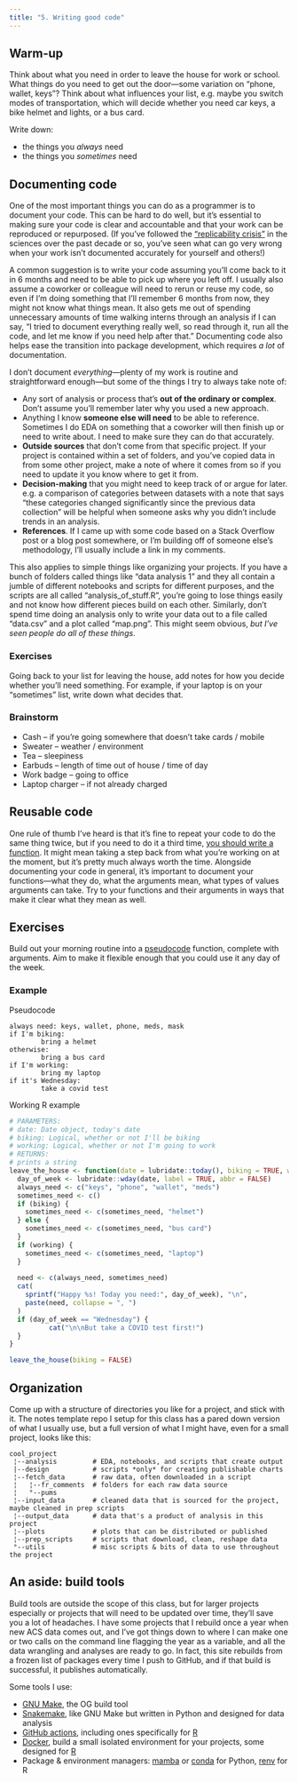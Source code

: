 ```yaml
---
title: "5. Writing good code"
---
```


## Warm-up

Think about what you need in order to leave the house for work or school. What things do you need to get out the door---some variation on "phone, wallet, keys"? Think about what influences your list, e.g. maybe you switch modes of transportation, which will decide whether you need car keys, a bike helmet and lights, or a bus card. 

Write down:

* the things you _always_ need
* the things you _sometimes_ need

## Documenting code

One of the most important things you can do as a programmer is to document your code. This can be hard to do well, but it's essential to making sure your code is clear and accountable and that your work can be reproduced or repurposed. (If you've followed the ["replicability crisis"](https://www.nature.com/articles/533452a) in the sciences over the past decade or so, you've seen what can go very wrong when your work isn't documented accurately for yourself and others!)

A common suggestion is to write your code assuming you'll come back to it in 6 months and need to be able to pick up where you left off. I usually also assume a coworker or colleague will need to rerun or reuse my code, so even if I'm doing something that I'll remember 6 months from now, they might not know what things mean. It also gets me out of spending unnecessary amounts of time walking interns through an analysis if I can say, "I tried to document everything really well, so read through it, run all the code, and let me know if you need help after that." Documenting code also helps ease the transition into package development, which requires _a lot_ of documentation.

I don't document _everything_---plenty of my work is routine and straightforward enough---but some of the things I try to always take note of:

* Any sort of analysis or process that's **out of the ordinary or complex**. Don't assume you'll remember later why you used a new approach.
* Anything I know **someone else will need** to be able to reference. Sometimes I do EDA on something that a coworker will then finish up or need to write about. I need to make sure they can do that accurately.
* **Outside sources** that don't come from that specific project. If your project is contained within a set of folders, and you've copied data in from some other project, make a note of where it comes from so if you need to update it you know where to get it from.
* **Decision-making** that you might need to keep track of or argue for later. e.g. a comparison of categories between datasets with a note that says "these categories changed significantly since the previous data collection" will be helpful when someone asks why you didn't include trends in an analysis.
* **References**. If I came up with some code based on a Stack Overflow post or a blog post somewhere, or I'm building off of someone else's methodology, I'll usually include a link in my comments.

This also applies to simple things like organizing your projects. If you have a bunch of folders called things like "data analysis 1" and they all contain a jumble of different notebooks and scripts for different purposes, and the scripts are all called "analysis_of_stuff.R", you're going to lose things easily and not know how different pieces build on each other. Similarly, don't spend time doing an analysis only to write your data out to a file called "data.csv" and a plot called "map.png". This might seem obvious, *but I've seen people do all of these things*.

### Exercises

Going back to your list for leaving the house, add notes for how you decide whether you'll need something. For example, if your laptop is on your "sometimes" list, write down what decides that.

::: {.callout-tip}
### Brainstorm

* Cash -- if you're going somewhere that doesn't take cards / mobile
* Sweater -- weather / environment
* Tea -- sleepiness
* Earbuds -- length of time out of house / time of day
* Work badge -- going to office
* Laptop charger -- if not already charged
:::

## Reusable code

One rule of thumb I've heard is that it's fine to repeat your code to do the same thing twice, but if you need to do it a third time, [you should write a function](https://r4ds.hadley.nz/functions). It might mean taking a step back from what you're working on at the moment, but it's pretty much always worth the time. Alongside documenting your code in general, it's important to document your functions---what they do, what the arguments mean, what types of values arguments can take. Try to your functions and their arguments in ways that make it clear what they mean as well.

## Exercises

Build out your morning routine into a [pseudocode](https://en.wikipedia.org/wiki/Pseudocode) function, complete with arguments. Aim to make it flexible enough that you could use it any day of the week.

### Example

Pseudocode

```
always need: keys, wallet, phone, meds, mask
if I'm biking:
        bring a helmet
otherwise:
        bring a bus card
if I'm working:
        bring my laptop
if it's Wednesday:
        take a covid test
```

Working R example

```r
# PARAMETERS:
# date: Date object, today's date
# biking: Logical, whether or not I'll be biking
# working: Logical, whether or not I'm going to work
# RETURNS:
# prints a string
leave_the_house <- function(date = lubridate::today(), biking = TRUE, working = TRUE) {
  day_of_week <- lubridate::wday(date, label = TRUE, abbr = FALSE)
  always_need <- c("keys", "phone", "wallet", "meds")
  sometimes_need <- c()
  if (biking) {
    sometimes_need <- c(sometimes_need, "helmet")
  } else {
    sometimes_need <- c(sometimes_need, "bus card")
  }
  if (working) {
    sometimes_need <- c(sometimes_need, "laptop")
  }
  
  need <- c(always_need, sometimes_need)
  cat(
    sprintf("Happy %s! Today you need:", day_of_week), "\n",
    paste(need, collapse = ", ")
  )
  if (day_of_week == "Wednesday") {
          cat("\n\nBut take a COVID test first!")
  }
}

leave_the_house(biking = FALSE)
```

## Organization

Come up with a structure of directories you like for a project, and stick with it. The notes template repo I setup for this class has a pared down version of what I usually use, but a full version of what I might have, even for a small project, looks like this:

```
cool_project          
 ¦--analysis         # EDA, notebooks, and scripts that create output
 |--design           # scripts *only* for creating publishable charts
 ¦--fetch_data       # raw data, often downloaded in a script
 ¦   ¦--fr_comments  # folders for each raw data source
 ¦   °--pums       
 ¦--input_data       # cleaned data that is sourced for the project, maybe cleaned in prep scripts
 ¦--output_data      # data that's a product of analysis in this project
 ¦--plots            # plots that can be distributed or published
 ¦--prep_scripts     # scripts that download, clean, reshape data
 °--utils            # misc scripts & bits of data to use throughout the project
```

:::{.callout-note}
## An aside: build tools

Build tools are outside the scope of this class, but for larger projects especially or projects that will need to be updated over time, they'll save you a lot of headaches. I have some projects that I rebuild once a year when new ACS data comes out, and I've got things down to where I can make one or two calls on the command line flagging the year as a variable, and all the data wrangling and analyses are ready to go. In fact, this site rebuilds from a frozen list of packages every time I push to GitHub, and if that build is successful, it publishes automatically.

Some tools I use:

- [GNU Make](https://www.gnu.org/software/make/), the OG build tool
- [Snakemake](https://snakemake.readthedocs.io/), like GNU Make but written in Python and designed for data analysis
- [GitHub actions](https://github.com/features/actions), including ones specifically for [R](https://github.com/r-lib/actions/)
- [Docker](https://www.docker.com/), build a small isolated environment for your projects, some designed for [R](https://github.com/rocker-org/rocker-versioned2)
- Package & environment managers: [mamba](https://mamba.readthedocs.io) or [conda](https://docs.conda.io/en/latest/) for Python, [renv](https://rstudio.github.io/renv/) for R
:::
